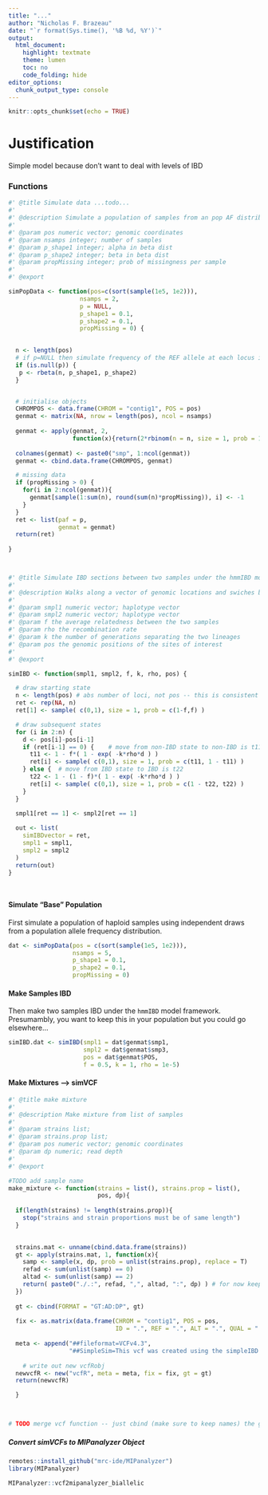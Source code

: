 ```yaml
---
title: "..."
author: "Nicholas F. Brazeau"
date: "`r format(Sys.time(), '%B %d, %Y')`"
output: 
  html_document:
    highlight: textmate
    theme: lumen
    toc: no
    code_folding: hide
editor_options: 
  chunk_output_type: console
---
```



```r
knitr::opts_chunk$set(echo = TRUE)
```

# Justification
Simple model because don't want to deal with levels of IBD

### Functions
```r

#' @title Simulate data ...todo...
#'
#' @description Simulate a population of samples from an pop AF distribution
#'
#' @param pos numeric vector; genomic coordinates
#' @param nsamps integer; number of samples
#' @param p_shape1 integer; alpha in beta dist
#' @param p_shape2 integer; beta in beta dist
#' @param propMissing integer; prob of missingness per sample 
#'
#' @export

simPopData <- function(pos=c(sort(sample(1e5, 1e2))),
                    nsamps = 2, 
                    p = NULL,
                    p_shape1 = 0.1,
                    p_shape2 = 0.1,
                    propMissing = 0) {

  
  n <- length(pos)
  # if p=NULL then simulate frequency of the REF allele at each locus in each contig
  if (is.null(p)) {
   p <- rbeta(n, p_shape1, p_shape2)
  }


  # initialise objects
  CHROMPOS <- data.frame(CHROM = "contig1", POS = pos)
  genmat <- matrix(NA, nrow = length(pos), ncol = nsamps)
  
  genmat <- apply(genmat, 2, 
                  function(x){return(2*rbinom(n = n, size = 1, prob = 1 - p))})
  
  colnames(genmat) <- paste0("smp", 1:ncol(genmat))
  genmat <- cbind.data.frame(CHROMPOS, genmat)

  # missing data
  if (propMissing > 0) {
    for(i in 2:ncol(genmat)){
      genmat[sample(1:sum(n), round(sum(n)*propMissing)), i] <- -1
    }
  }
  ret <- list(paf = p,
              genmat = genmat)
  return(ret)
  
}



#' @title Simulate IBD sections between two samples under the hmmIBD model
#'
#' @description Walks along a vector of genomic locations and swiches between two states that represent IBD and non-IBD using a Markov model. The parameters that dictate the chance of switching state at any point include the average level of relatedness (\code{f}), the physical distance between loci in units of base pairs (from \code{pos}), and the recombination rate (\code{rho}), which is assumed constant over all loci.
#'
#' @param smpl1 numeric vector; haplotype vector 
#' @param smpl2 numeric vector; haplotype vector 
#' @param f the average relatedness between the two samples
#' @param rho the recombination rate
#' @param k the number of generations separating the two lineages
#' @param pos the genomic positions of the sites of interest
#'
#' @export

simIBD <- function(smpl1, smpl2, f, k, rho, pos) {

  # draw starting state
  n <- length(pos) # abs number of loci, not pos -- this is consistent with simData below
  ret <- rep(NA, n)
  ret[1] <- sample( c(0,1), size = 1, prob = c(1-f,f) )

  # draw subsequent states
  for (i in 2:n) {
    d <- pos[i]-pos[i-1]
    if (ret[i-1] == 0) {    # move from non-IBD state to non-IBD is t11
      t11 <- 1 - f*( 1 - exp( -k*rho*d ) )
      ret[i] <- sample( c(0,1), size = 1, prob = c(t11, 1 - t11) )
    } else {  # move from IBD state to IBD is t22
      t22 <- 1 - (1 - f)*( 1 - exp( -k*rho*d ) )
      ret[i] <- sample( c(0,1), size = 1, prob = c(1 - t22, t22) )
    }
  }

  smpl1[ret == 1] <- smpl2[ret == 1]
  
  out <- list(
    simIBDvector = ret,
    smpl1 = smpl1,
    smpl2 = smpl2
  )
  return(out)
}




```





#### Simulate "Base" Population
First simulate a population of haploid samples using independent draws from a population allele frequency distribution. 
```r

dat <- simPopData(pos = c(sort(sample(1e5, 1e2))),
                  nsamps = 5,
                  p_shape1 = 0.1,
                  p_shape2 = 0.1,
                  propMissing = 0)

```

#### Make Samples IBD
Then make two samples IBD under the `hmmIBD` model framework. Presumambly, you want to keep this in your population but you could go elsewhere...
```r

simIBD.dat <- simIBD(smpl1 = dat$genmat$smp1, 
                     smpl2 = dat$genmat$smp3,
                     pos = dat$genmat$POS,
                     f = 0.5, k = 1, rho = 1e-5) 

```

#### Make Mixtures --> simVCF
```r

#' @title make mixture
#'
#' @description Make mixture from list of samples
#'
#' @param strains list; 
#' @param strains.prop list;
#' @param pos numeric vector; genomic coordinates
#' @param dp numeric; read depth
#'
#' @export

#TODO add sample name
make_mixture <- function(strains = list(), strains.prop = list(),
                         pos, dp){
  
  if(length(strains) != length(strains.prop)){
    stop("strains and strain proportions must be of same length")
  }
  

  strains.mat <- unname(cbind.data.frame(strains))
  gt <- apply(strains.mat, 1, function(x){
    samp <- sample(x, dp, prob = unlist(strains.prop), replace = T)
    refad <- sum(unlist(samp) == 0)
    altad <- sum(unlist(samp) == 2)
    return( paste0("./.:", refad, ",", altad, ":", dp) ) # for now keep GT blank
  })
  
  gt <- cbind(FORMAT = "GT:AD:DP", gt)
  
  fix <- as.matrix(data.frame(CHROM = "contig1", POS = pos,
                              ID = ".", REF = ".", ALT = ".", QUAL = ".", FILTER = ".", INFO = "."))
  
  meta <- append("##fileformat=VCFv4.3", 
                 "##SimpleSim=This vcf was created using the simpleIBD approach")
  
    # write out new vcfRobj
  newvcfR <- new("vcfR", meta = meta, fix = fix, gt = gt)
  return(newvcfR)

  }
 


# TODO merge vcf function -- just cbind (make sure to keep names) the gt sinces we have same pos


```

##### Convert simVCFs to MIPanalyzer Object
```r
remotes::install_github("mrc-ide/MIPanalyzer")
library(MIPanalyzer)

MIPanalyzer::vcf2mipanalyzer_biallelic


```




